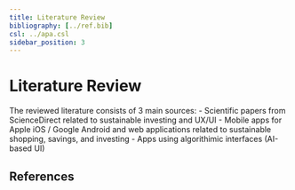```yaml
---
title: Literature Review
bibliography: [../ref.bib]
csl: ../apa.csl
sidebar_position: 3
---
```


# Literature Review

The reviewed literature consists of 3 main sources:
- Scientific papers from ScienceDirect related to sustainable investing and UX/UI
- Mobile apps for Apple iOS / Google Android and web applications related to sustainable shopping, savings, and investing
- Apps using algorithimic interfaces (AI-based UI)



```{=mdx}
import Figure from '/src/components/Figure'
import Literature from '../images/literature.png'
<Figure caption="Select example papers from the Literature Review" src={Literature} />
```

## References